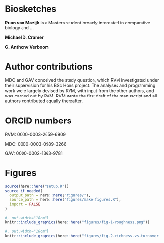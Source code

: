 # Biosketches

**Ruan van Mazijk** is a Masters student broadly interested in comparative biology and ...<!--TODO: finish-->

**Michael D. Cramer** <!--TODO-->

**G. Anthony Verboom** <!--TODO-->

# Author contributions

MDC and GAV conceived the study question, which RVM investigated under their supervision for his BSc Hons project. The analyses and programming work were largely devised by RVM, with input from the other authors, and was carried out by RVM. RVM wrote the first draft of the manuscript and all authors contributed equally thereafter.

# ORCID numbers

RVM: 0000-0003-2659-6909

MDC: 0000-0003-0989-3266

GAV: 0000-0002-1363-9781<!--?-->

# Figures

```r
source(here::here("setup.R"))
source_if_needed(
  output_path = here::here("figures/"),
  source_path = here::here("figures/make-figures.R"),
  import = FALSE
)
```

<!--
Use echo=FALSE explicitly in chunks below.
Avoids missing "Shaded" environment in LaTeX fragment.
-->

```r
#, out.width="18cm"}
knitr::include_graphics(here::here("figures/fig-1-roughness.png"))
```

```r
#, out.width="18cm"}
knitr::include_graphics(here::here("figures/fig-2-richness-vs-turnover.png"), dpi = 100)
```
